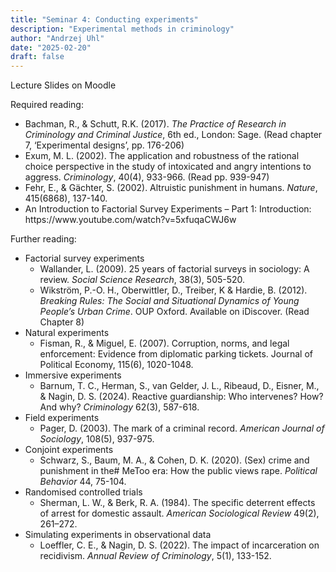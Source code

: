 ```yaml
---
title: "Seminar 4: Conducting experiments"
description: "Experimental methods in criminology"
author: "Andrzej Uhl"
date: "2025-02-20"
draft: false
---
```


Lecture Slides on Moodle

Required reading:

* Bachman, R., & Schutt, R.K. (2017). *The Practice of Research in Criminology and Criminal Justice*, 6th ed., London: Sage.
(Read chapter 7, ‘Experimental designs’, pp. 176-206)
* Exum, M. L. (2002). The application and robustness of the rational choice perspective in the study of intoxicated and angry intentions to aggress. *Criminology*, 40(4), 933-966.  (Read pp. 939-947)
* Fehr, E., & Gächter, S. (2002). Altruistic punishment in humans. *Nature*, 415(6868), 137-140.
* An Introduction to Factorial Survey Experiments – Part 1: Introduction: https://www.youtube.com/watch?v=5xfuqaCWJ6w 


Further reading:

* Factorial survey experiments
   * Wallander, L. (2009). 25 years of factorial surveys in sociology: A review. *Social Science Research*, 38(3), 505-520.
   * Wikström, P.-O. H., Oberwittler, D., Treiber, K & Hardie, B. (2012). *Breaking Rules: The Social and Situational Dynamics of Young People’s Urban Crime*. OUP Oxford. Available on iDiscover. (Read Chapter 8)
* Natural experiments
   * Fisman, R., & Miguel, E. (2007). Corruption, norms, and legal enforcement: Evidence from diplomatic parking tickets. Journal of Political Economy, 115(6), 1020-1048.
* Immersive experiments
   * Barnum, T. C., Herman, S., van Gelder, J. L., Ribeaud, D., Eisner, M., & Nagin, D. S. (2024). Reactive guardianship: Who intervenes? How? And why? *Criminology* 62(3), 587-618.
* Field experiments
   * Pager, D. (2003). The mark of a criminal record. *American Journal of Sociology*, 108(5), 937-975.
* Conjoint experiments
   * Schwarz, S., Baum, M. A., & Cohen, D. K. (2020). (Sex) crime and punishment in the# MeToo era: How the public views rape. *Political Behavior* 44, 75-104.
* Randomised controlled trials
   * Sherman, L. W., & Berk, R. A. (1984). The specific deterrent effects of arrest for domestic assault. *American Sociological Review* 49(2), 261–272.
* Simulating experiments in observational data
  * Loeffler, C. E., & Nagin, D. S. (2022). The impact of incarceration on recidivism. *Annual Review of Criminology*, 5(1), 133-152.

